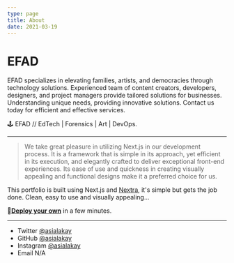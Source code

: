 ```yaml
---
type: page
title: About
date: 2021-03-19
---
```


# EFAD

EFAD specializes in elevating families, artists, and democracies through technology solutions. Experienced team of content creators, developers, designers, and project managers provide tailored solutions for businesses. Understanding unique needs, providing innovative solutions. Contact us today for efficient and effective services.

🕹 EFAD // EdTech | Forensics | Art | DevOps. 

---
>We take great pleasure in utilizing Next.js in our development process. It is a framework that is simple in its approach, yet efficient in its execution, and elegantly crafted to deliver exceptional front-end experiences. Its ease of use and quickness in creating visually appealing and functional designs make it a preferred choice for us.
>>


This portfolio is built using Next.js and [Nextra](https://nextra.vercel.app/), it's simple but gets the job done. Clean, easy to use and visually appealing... 

👾[**Deploy your own**](https://vercel.com/new/clone?demo-title=Portfolio+Starter+Kit&demo-description=Easily+create+a+portfolio+with+Next.js+and+Markdown.&demo-url=https%3A%2F%2Fdemo.vercel.blog%2F&demo-image=%2F%2Fimages.ctfassets.net%2Fe5382hct74si%2F2aC4eHLrOKmT4fnLfoNGK2%2F14b1e6bbe598ec023ffe85001d31e634%2FCleanShot_2022-04-11_at_23.12.01.png&project-name=Portfolio+Starter+Kit&repository-name=portfolio-starter-kit&repository-url=https%3A%2F%2Fgithub.com%2Fvercel%2Fnextjs-portfolio-starter&from=templates&skippable-integrations=1&teamCreateStatus=hidden) in a few minutes.

---

- Twitter [@asialakay](https://twitter.com/yourname)
- GitHub [@asialakay](https://github.com/yourname)
- Instagram [@asialakay](https://instagram.com/yourname)
- Email N/A

